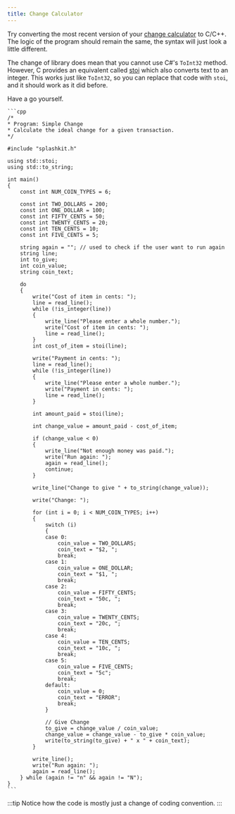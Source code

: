 ```yaml
---
title: Change Calculator
---
```


Try converting the most recent version of your [change calculator](/book/part-1-instructions/3-control-flow/1-tour/2-0-change-calculator) to C/C++.
The logic of the program should remain the same, the syntax will just look a little different.

The change of library does mean that you cannot use C#'s `ToInt32` method.
However, C provides an equivalent called [stoi](https://en.cppreference.com/w/cpp/string/basic_string/stol) which also converts text to an integer. This works just like `ToInt32`, so you can replace that code with `stoi`, and it should work as it did before.

Have a go yourself.

<Accordion>
    <AccordionItem header="C++ change calculator">

    ```cpp
    /*
    * Program: Simple Change
    * Calculate the ideal change for a given transaction.
    */

    #include "splashkit.h"

    using std::stoi;
    using std::to_string;

    int main()
    {
        const int NUM_COIN_TYPES = 6;

        const int TWO_DOLLARS = 200;
        const int ONE_DOLLAR = 100;
        const int FIFTY_CENTS = 50;
        const int TWENTY_CENTS = 20;
        const int TEN_CENTS = 10;
        const int FIVE_CENTS = 5;

        string again = ""; // used to check if the user want to run again
        string line;
        int to_give;
        int coin_value;
        string coin_text;

        do
        {
            write("Cost of item in cents: ");
            line = read_line();
            while (!is_integer(line))
            {
                write_line("Please enter a whole number.");
                write("Cost of item in cents: ");
                line = read_line();
            }
            int cost_of_item = stoi(line);

            write("Payment in cents: ");
            line = read_line();
            while (!is_integer(line))
            {
                write_line("Please enter a whole number.");
                write("Payment in cents: ");
                line = read_line();
            }

            int amount_paid = stoi(line);
            
            int change_value = amount_paid - cost_of_item;

            if (change_value < 0)
            {
                write_line("Not enough money was paid.");
                write("Run again: ");
                again = read_line();
                continue;
            }

            write_line("Change to give " + to_string(change_value));

            write("Change: ");

            for (int i = 0; i < NUM_COIN_TYPES; i++)
            {
                switch (i)
                {
                case 0:
                    coin_value = TWO_DOLLARS;
                    coin_text = "$2, ";
                    break;
                case 1:
                    coin_value = ONE_DOLLAR;
                    coin_text = "$1, ";
                    break;
                case 2:
                    coin_value = FIFTY_CENTS;
                    coin_text = "50c, ";
                    break;
                case 3:
                    coin_value = TWENTY_CENTS;
                    coin_text = "20c, ";
                    break;
                case 4:
                    coin_value = TEN_CENTS;
                    coin_text = "10c, ";
                    break;
                case 5:
                    coin_value = FIVE_CENTS;
                    coin_text = "5c";
                    break;
                default:
                    coin_value = 0;
                    coin_text = "ERROR";
                    break;
                }

                // Give Change
                to_give = change_value / coin_value;
                change_value = change_value - to_give * coin_value;
                write(to_string(to_give) + " x " + coin_text);
            }

            write_line();
            write("Run again: ");
            again = read_line();
        } while (again != "n" && again != "N");
    }
    ```
  </AccordionItem>
</Accordion>


:::tip
Notice how the code is mostly just a change of coding convention.
:::
